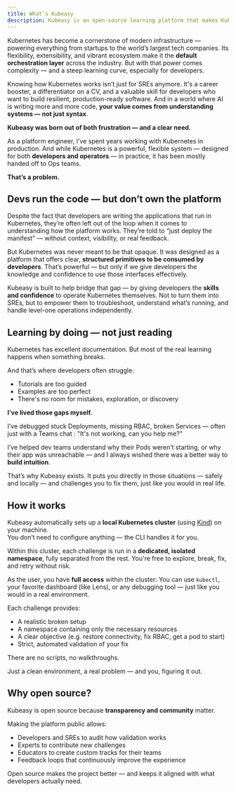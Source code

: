 ```yaml
---
title: What’s Kubeasy
description: Kubeasy is an open-source learning platform that makes Kubernetes more accessible to developers through interactive challenges and local environments.
---
```


Kubernetes has become a cornerstone of modern infrastructure — powering everything from startups to the world’s largest tech companies. Its flexibility, extensibility, and vibrant ecosystem make it the **default orchestration layer** across the industry. But with that power comes complexity — and a steep learning curve, especially for developers.

Knowing how Kubernetes works isn’t just for SREs anymore. It's a career booster, a differentiator on a CV, and a valuable skill for developers who want to build resilient, production-ready software. And in a world where AI is writing more and more code, **your value comes from understanding systems — not just syntax**.

**Kubeasy was born out of both frustration — and a clear need.**

As a platform engineer, I’ve spent years working with Kubernetes in production. And while Kubernetes is a powerful, flexible system — designed for both **developers and operators** — in practice, it has been mostly handed off to Ops teams.

**That’s a problem.**

## Devs run the code — but don’t own the platform

Despite the fact that developers are writing the applications that run in Kubernetes, they’re often left out of the loop when it comes to understanding how the platform works. They’re told to “just deploy the manifest” — without context, visibility, or real feedback.

But Kubernetes was never meant to be that opaque. It was designed as a platform that offers clear, **structured primitives to be consumed by developers**. That’s powerful — but only if we give developers the knowledge and confidence to use those interfaces effectively.

Kubeasy is built to help bridge that gap — by giving developers the **skills and confidence** to operate Kubernetes themselves. Not to turn them into SREs, but to empower them to troubleshoot, understand what’s running, and handle level-one operations independently.

## Learning by doing — not just reading

Kubernetes has excellent documentation. But most of the real learning happens when something breaks.

And that’s where developers often struggle:

- Tutorials are too guided
- Examples are too perfect
- There's no room for mistakes, exploration, or discovery

**I’ve lived those gaps myself.**

I’ve debugged stuck Deployments, missing RBAC, broken Services — often just with a Teams chat : "It's not working, can you help me?"

I’ve helped dev teams understand why their Pods weren’t starting, or why their app was unreachable — and I always wished there was a better way to **build intuition**.

That’s why Kubeasy exists. It puts you directly in those situations — safely and locally — and challenges you to fix them, just like you would in real life.

## How it works

Kubeasy automatically sets up a **local Kubernetes cluster** (using [Kind](https://kind.sigs.k8s.io/)) on your machine.  
You don’t need to configure anything — the CLI handles it for you.

Within this cluster, each challenge is run in a **dedicated, isolated namespace**, fully separated from the rest. You're free to explore, break, fix, and retry without risk.

As the user, you have **full access** within the cluster: You can use `kubectl`, your favorite dashboard (like Lens), or any debugging tool — just like you would in a real environment.

Each challenge provides:

- A realistic broken setup
- A namespace containing only the necessary resources
- A clear objective (e.g. restore connectivity, fix RBAC, get a pod to start)
- Strict, automated validation of your fix

There are no scripts, no walkthroughs.

Just a clean environment, a real problem — and you, figuring it out.

## Why open source?

Kubeasy is open source because **transparency and community** matter.

Making the platform public allows:

- Developers and SREs to audit how validation works
- Experts to contribute new challenges
- Educators to create custom tracks for their teams
- Feedback loops that continuously improve the experience

Open source makes the project better — and keeps it aligned with what developers actually need.
